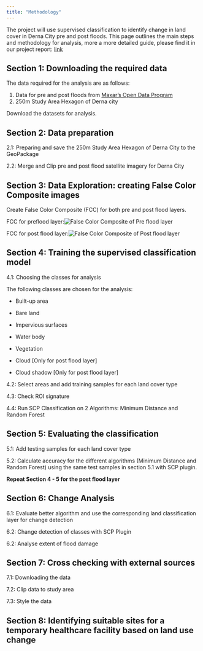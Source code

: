 ```yaml
---
title: "Methodology"
---
```


The project will use supervised classification to identify change in land cover in Derna City pre and post floods. This page outlines the main steps and methodology for analysis, more a more detailed guide, please find it in our project report: [link](https://docs.google.com/document/d/1TDTIBHZz07KWO0tPHxBvvrTl8kIs7hfGsqr2Lgyt9Os/edit?usp=sharing "Step-by-step guide")

## Section 1: Downloading the required data

The data required for the analysis are as follows:

1.  Data for pre and post floods from [Maxar's Open Data Program](https://www.maxar.com/open-data/libya-floods-0923)
2.  250m Study Area Hexagon of Derna city

Download the datasets for analysis.

## Section 2: Data preparation

2.1: Preparing and save the 250m Study Area Hexagon of Derna City to the GeoPackage

2.2: Merge and Clip pre and post flood satellite imagery for Derna City

## Section 3: Data Exploration: creating False Color Composite images

Create False Color Composite (FCC) for both pre and post flood layers.

FCC for preflood layer:![False Color Composite of Pre flood layer](img/FCC_preflood.png)

FCC for post flood layer:![False Color Composite of Post flood layer](img/FCC_postflood.png)

## Section 4: Training the supervised classification model

4.1: Choosing the classes for analysis

The following classes are chosen for the analysis:

-   Built-up area

-   Bare land

-   Impervious surfaces

-   Water body

-   Vegetation

-   Cloud \[Only for post flood layer\]

-   Cloud shadow \[Only for post flood layer\]

4.2: Select areas and add training samples for each land cover type

4.3: Check ROI signature

4.4: Run SCP Classification on 2 Algorithms: Minimum Distance and Random Forest

## Section 5: Evaluating the classification

5.1: Add testing samples for each land cover type

5.2: Calculate accuracy for the different algorithms (Minimum Distance and Random Forest) using the same test samples in section 5.1 with SCP plugin.

**Repeat Section 4 - 5 for the post flood layer**

## Section 6: Change Analysis

6.1: Evaluate better algorithm and use the corresponding land classification layer for change detection

6.2: Change detection of classes with SCP Plugin

6.2: Analyse extent of flood damage

## Section 7: Cross checking with external sources

7.1: Downloading the data

7.2: Clip data to study area

7.3: Style the data

## Section 8: Identifying suitable sites for a temporary healthcare facility based on land use change
